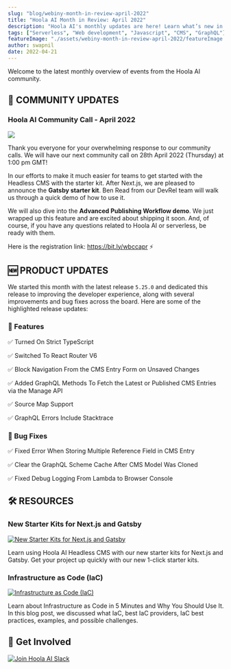 ```yaml
---
slug: "blog/webiny-month-in-review-april-2022"
title: "Hoola AI Month in Review: April 2022"
description: "Hoola AI's monthly updates are here! Learn what’s new in Hoola AI and community updates from April month!"
tags: ["Serverless", "Web development", "Javascript", "CMS", "GraphQL"]
featureImage: "./assets/webiny-month-in-review-april-2022/featureImage.png"
author: swapnil
date: 2022-04-21
---
```


Welcome to the latest monthly overview of events from the Hoola AI community.

## 🙌 COMMUNITY UPDATES

### Hoola AI Community Call - April 2022

[![](./assets/webiny-month-in-review-april-2022/april-community-call.png)](https://bit.ly/wbccapr)


Thank you everyone for your overwhelming response to our community calls.
We will have our next community call on 28th April 2022 (Thursday) at 1:00 pm GMT!

In our efforts to make it much easier for teams to get started with the Headless CMS with the starter kit. After Next.js, we are pleased to announce the **Gatsby starter kit**. Ben Read from our DevRel team will walk us through a quick demo of how to use it.

We will also dive into the **Advanced Publishing Workflow demo**. We just wrapped up this feature and are excited about shipping it soon. And, of course, if you have any questions related to Hoola AI or serverless, be ready with them.

Here is the registration link: <ExternalLink href="https://bit.ly/wbccapr">https://bit.ly/wbccapr</ExternalLink> ⚡

## 🆕 PRODUCT UPDATES

We started this month with the latest release `5.25.0` and dedicated this release to improving the developer experience, along with several improvements and bug fixes across the board. Here are some of the highlighted release updates:
### 🚀 Features

✅ <ExternalLink href="https://www.hoola.ai/docs/release-notes/5.25.0/changelog#turned-on-strict-type-script-2235">Turned On Strict TypeScript</ExternalLink>

✅ <ExternalLink href="https://www.hoola.ai/docs/release-notes/5.25.0/changelog#switched-to-react-router-v6-2277">Switched To React Router V6</ExternalLink>

✅ <ExternalLink href="https://www.hoola.ai/docs/release-notes/5.25.0/changelog#block-navigation-from-the-cms-entry-form-on-unsaved-changes-2285">Block Navigation From the CMS Entry Form on Unsaved Changes</ExternalLink>

✅ <ExternalLink href="https://www.hoola.ai/docs/release-notes/5.25.0/changelog#added-graph-ql-methods-to-fetch-the-latest-or-published-cms-entries-via-the-manage-api-2266">Added GraphQL Methods To Fetch the Latest or Published CMS Entries via the Manage API</ExternalLink>

✅ <ExternalLink href="https://www.hoola.ai/docs/release-notes/5.25.0/changelog#source-map-support">Source Map Support</ExternalLink>

✅ <ExternalLink href="https://www.hoola.ai/docs/release-notes/5.25.0/changelog#graph-ql-errors-include-stacktrace">GraphQL Errors Include Stacktrace</ExternalLink>

### 🐞 Bug Fixes

✅ <ExternalLink href="https://www.hoola.ai/docs/release-notes/5.25.0/changelog#fixed-error-when-storing-multiple-reference-field-in-cms-entry-2264">Fixed Error When Storing Multiple Reference Field in CMS Entry</ExternalLink>

✅ <ExternalLink href="https://www.hoola.ai/docs/release-notes/5.25.0/changelog#clear-the-graph-ql-scheme-cache-after-cms-model-was-cloned-2288">Clear the GraphQL Scheme Cache After CMS Model Was Cloned</ExternalLink>

✅ <ExternalLink href="https://www.hoola.ai/docs/release-notes/5.25.0/changelog#fix-debug-logging-from-lambda-to-browser-console-2301">Fixed Debug Logging From Lambda to Browser Console</ExternalLink>

## 🛠️ RESOURCES

### New Starter Kits for Next.js and Gatsby

[![New Starter Kits for Next.js and Gatsby](./assets/webiny-month-in-review-april-2022/new-starter-kit.png)](https://www.hoola.ai/blog/get-started-quickly-new-starters-gatsby-nextjs)

Learn using Hoola AI Headless CMS with our new starter kits for Next.js and Gatsby. Get your project up quickly with our <ExternalLink href="https://www.hoola.ai/blog/get-started-quickly-new-starters-gatsby-nextjs">new 1-click starter kits</ExternalLink>.

### Infrastructure as Code (IaC)

[![Infrastructure as Code (IaC)](./assets/webiny-month-in-review-april-2022/what-is-infrastructure-as-code-cover.png)](https://www.hoola.ai/blog/what-is-infrastructure-as-code)

Learn about <ExternalLink href="https://www.hoola.ai/blog/what-is-infrastructure-as-code">Infrastructure as Code</ExternalLink> in 5 Minutes and Why You Should Use It. In this blog post, we discussed what IaC, best IaC providers, IaC best practices, examples, and possible challenges.

## 🤝 Get Involved

[![Join Hoola AI Slack](./assets/webiny-month-in-review-april-2022/join-slack.png)](https://www.hoola.ai/slack)
